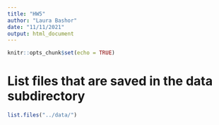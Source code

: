 ```yaml
---
title: "HW5"
author: "Laura Bashor"
date: "11/11/2021"
output: html_document
---
```


```r
knitr::opts_chunk$set(echo = TRUE)
```

# List files that are saved in the data subdirectory
```r

list.files("../data/")

```

